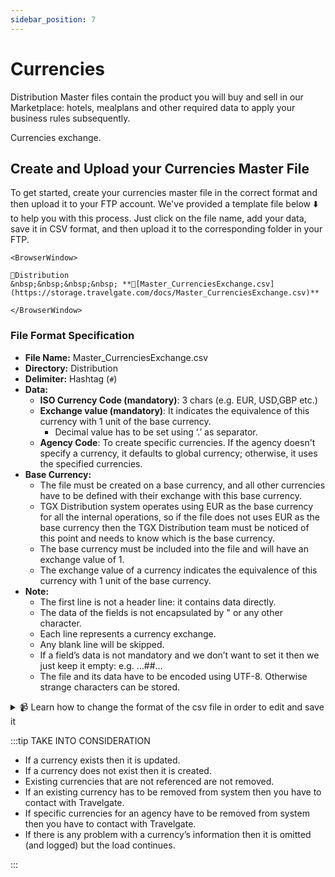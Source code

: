 ```yaml
---
sidebar_position: 7
---
```


# Currencies

Distribution Master files contain the product you will buy and sell in our Marketplace: hotels, mealplans and other required data to apply your business rules subsequently.

Currencies exchange.


## Create and Upload your Currencies Master File

To get started, create your currencies master file in the correct format and then upload it to your FTP account. We've provided a template file below ⬇️ to help you with this process. Just click on the file name, add your data, save it in CSV format, and then upload it to the corresponding folder in your FTP.


```mdx-code-block
<BrowserWindow>

📁Distribution  
&nbsp;&nbsp;&nbsp;&nbsp; **📄[Master_CurrenciesExchange.csv](https://storage.travelgate.com/docs/Master_CurrenciesExchange.csv)**  

</BrowserWindow>
```


### File Format Specification

* **File Name:** Master_CurrenciesExchange.csv
* **Directory:** Distribution
* **Delimiter:** Hashtag (`#`)
* **Data:**
   * **ISO Currency Code (mandatory)**: 3 chars (e.g. EUR, USD,GBP etc.)
   * **Exchange value (mandatory)**: It indicates the equivalence of this currency with 1 unit of the base currency.
       * Decimal value has to be set using ‘.’ as separator. 
   * **Agency Code**: To create specific currencies. If the agency doesn't specify a currency, it defaults to global currency; otherwise, it uses the specified currencies.
* **Base Currency:**
   * The file must be created on a base currency, and all other currencies have to be defined with their exchange with this base currency.
   * TGX Distribution system operates using EUR as the base currency for all the internal operations, so if the file does not uses EUR as the base currency then the TGX Distribution team must be noticed of this point and needs to know which is the base currency.
   * The base currency must be included into the file and will have an exchange value of 1.
   * The exchange value of a currency indicates the equivalence of this currency with 1 unit of the base currency.
* **Note:**
   * The first line is not a header line: it contains data directly.
   * The data of the fields is not encapsulated by " or any other character.
   * Each line represents a currency exchange.
   * Any blank line will be skipped.
   * If a field’s data is not mandatory and we don’t want to set it then we just keep it empty: e.g. …##…
   * The file and its data have to be encoded using UTF-8. Otherwise strange characters can be stored.


<details>
    <summary>📹 Learn how to change the format of the csv file in order to edit and save it</summary>
    <div>
        <div><iframe width="560" height="315" src="https://www.youtube.com/embed/XkOk3SkZ0Sg?si=TYhN1QfMwYE1fusw&amp;controls=0" title="YouTube video player" frameborder="0" allow="accelerometer; autoplay; clipboard-write; encrypted-media; gyroscope; picture-in-picture; web-share" allowfullscreen></iframe></div>
    </div>
</details>


:::tip TAKE INTO CONSIDERATION

* If a currency exists then it is updated.
* If a currency does not exist then it is created.
* Existing currencies that are not referenced are not removed.
* If an existing currency has to be removed from system then you have to contact with Travelgate.
* If specific currencies for an agency have to be removed from system then you have to contact with Travelgate.
* If there is any problem with a currency’s information then it is omitted (and logged) but the load continues.

:::
